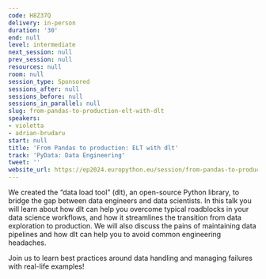 ```yaml
---
code: H8Z37Q
delivery: in-person
duration: '30'
end: null
level: intermediate
next_session: null
prev_session: null
resources: null
room: null
session_type: Sponsored
sessions_after: null
sessions_before: null
sessions_in_parallel: null
slug: from-pandas-to-production-elt-with-dlt
speakers:
- violetta
- adrian-brudaru
start: null
title: 'From Pandas to production: ELT with dlt'
track: 'PyData: Data Engineering'
tweet: ''
website_url: https://ep2024.europython.eu/session/from-pandas-to-production-elt-with-dlt
---
```


We created the “data load tool” (dlt), an open-source Python library, to bridge the gap between data engineers and data scientists. In this talk you will learn about how dlt can help you overcome typical roadblocks in your data science workflows, and how it streamlines the transition from data exploration to production. We will also discuss the pains of maintaining data pipelines and how dlt can help you to avoid common engineering headaches.

Join us to learn best practices around data handling and managing failures with real-life examples!
